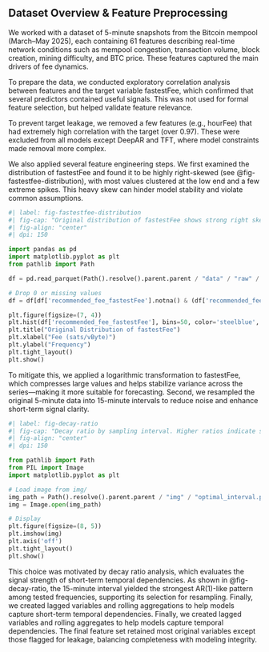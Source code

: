 ## Dataset Overview & Feature Preprocessing

We worked with a dataset of 5-minute snapshots from the Bitcoin mempool (March–May 2025), each containing 61 features describing real-time network conditions such as mempool congestion, transaction volume, block creation, mining difficulty, and BTC price. These features captured the main drivers of fee dynamics.

To prepare the data, we conducted exploratory correlation analysis between features and the target variable fastestFee, which confirmed that several predictors contained useful signals. This was not used for formal feature selection, but helped validate feature relevance.

To prevent target leakage, we removed a few features (e.g., hourFee) that had extremely high correlation with the target (over 0.97). These were excluded from all models except DeepAR and TFT, where model constraints made removal more complex.

We also applied several feature engineering steps. We first examined the distribution of fastestFee and found it to be highly right-skewed (see @fig-fastestfee-distribution), with most values clustered at the low end and a few extreme spikes. This heavy skew can hinder model stability and violate common assumptions.

```python
#| label: fig-fastestfee-distribution
#| fig-cap: "Original distribution of fastestFee shows strong right skew."
#| fig-align: "center"
#| dpi: 150

import pandas as pd
import matplotlib.pyplot as plt
from pathlib import Path

df = pd.read_parquet(Path().resolve().parent.parent / "data" / "raw" / "mar_5_may_12.parquet")

# Drop 0 or missing values
df = df[df['recommended_fee_fastestFee'].notna() & (df['recommended_fee_fastestFee'] > 0)]

plt.figure(figsize=(7, 4))
plt.hist(df['recommended_fee_fastestFee'], bins=50, color='steelblue', edgecolor='black')
plt.title("Original Distribution of fastestFee")
plt.xlabel("Fee (sats/vByte)")
plt.ylabel("Frequency")
plt.tight_layout()
plt.show()
```

To mitigate this, we applied a logarithmic transformation to fastestFee, which compresses large values and helps stabilize variance across the series—making it more suitable for forecasting.
Second, we resampled the original 5-minute data into 15-minute intervals to reduce noise and enhance short-term signal clarity. 

```python
#| label: fig-decay-ratio
#| fig-cap: "Decay ratio by sampling interval. Higher ratios indicate stronger AR(1)-like structure and better short-term predictability."
#| fig-align: "center"
#| dpi: 150

from pathlib import Path
from PIL import Image
import matplotlib.pyplot as plt

# Load image from img/
img_path = Path().resolve().parent.parent / "img" / "optimal_interval.png"
img = Image.open(img_path)

# Display
plt.figure(figsize=(8, 5))
plt.imshow(img)
plt.axis('off')
plt.tight_layout()
plt.show()
```

This choice was motivated by decay ratio analysis, which evaluates the signal strength of short-term temporal dependencies. As shown in @fig-decay-ratio, the 15-minute interval yielded the strongest AR(1)-like pattern among tested frequencies, supporting its selection for resampling.
Finally, we created lagged variables and rolling aggregations to help models capture short-term temporal dependencies.
Finally, we created lagged variables and rolling aggregates to help models capture temporal dependencies. The final feature set retained most original variables except those flagged for leakage, balancing completeness with modeling integrity.
